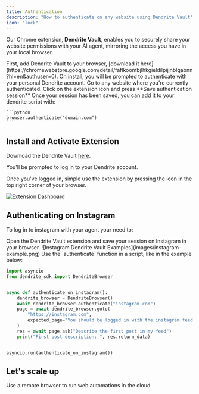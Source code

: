 ```yaml
---
title: Authentication
description: "How to authenticate on any website using Dendrite Vault"
icon: "lock"
---
```



Our Chrome extension, **Dendrite Vault**, enables you to securely share your website permissions with your AI agent, mirroring the access you have in your local browser.

<Steps>
  <Step title="Download the extension">
    First, add Dendrite Vault to your browser, [download it here](https://chromewebstore.google.com/detail/faflkoombjlhkgieldilpijjnblgabnn?hl=en&authuser=0). On install, you will be prompted to authenticate
    with your personal Dendrite account.
  </Step>
  <Step title="Save Auth Session">
    Go to any website where you're currently authenticated. Click on the
    extension icon and press **Save authentication session**
  </Step>
  <Step title="Authenticate in Script">
    Once your session has been saved, you can add it to your dendrite script
    with:

    ```python
    browser.authenticate("domain.com")
    ```

  </Step>
</Steps>


## Install and Activate Extension

Download the Dendrite Vault [here](https://chromewebstore.google.com/detail/faflkoombjlhkgieldilpijjnblgabnn?hl=en&authuser=0).



You'll be prompted to log in to your Dendrite account.

Once you've logged in, simple use the extension by pressing the icon in the top right corner of your browser.

![Extension Dashboard](images/auth-use-plugin.png)


## Authenticating on Instagram

To log in to instagram with your agent your need to:

<Steps>
  <Step title="Log Into Instagram in your Browser">
  </Step>
  <Step title="Save your Authentication Session">
    Open the Dendrite Vault extension and save your session on Instagram in your browser.
    ![Instagram Dendrite Vault Examples](images/instagram-example.png)    
  </Step>
  <Step title="Use the Authenticate Function">
    Use the `authenticate` function in a script, like in the example below:
  </Step>
</Steps>



```python auth_example.py
import asyncio
from dendrite_sdk import DendriteBrowser


async def authenticate_on_instagram():
    dendrite_browser = DendriteBrowser()
    await dendrite_browser.authenticate("instagram.com")
    page = await dendrite_browser.goto(
        "https://instagram.com",
        expected_page="You should be logged in with the instagram feed visible",
    )
    res = await page.ask("Describe the first post in my feed")
    print("First post description: ", res.return_data)


asyncio.run(authenticate_on_instagram())
```

## Let's scale up

<Card title="Remote Browser" icon="arrow-trend-up" href="/examples/remote-browser">
  Use a remote browser to run web automations in the cloud
</Card>

